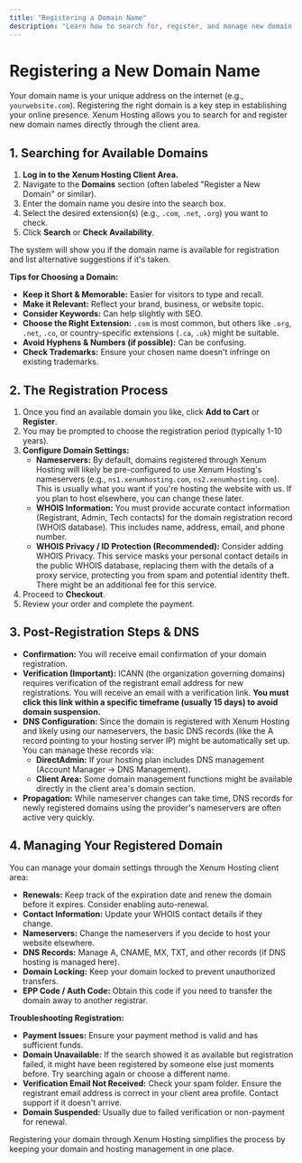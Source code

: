 ```yaml
---
title: "Registering a Domain Name"
description: "Learn how to search for, register, and manage new domain names through Xenum Hosting, including DNS considerations and troubleshooting."
---
```


# Registering a New Domain Name

Your domain name is your unique address on the internet (e.g., `yourwebsite.com`). Registering the right domain is a key step in establishing your online presence. Xenum Hosting allows you to search for and register new domain names directly through the client area.

## 1. Searching for Available Domains

1.  **Log in to the Xenum Hosting Client Area.**
2.  Navigate to the **Domains** section (often labeled "Register a New Domain" or similar).
3.  Enter the domain name you desire into the search box.
4.  Select the desired extension(s) (e.g., `.com`, `.net`, `.org`) you want to check.
5.  Click **Search** or **Check Availability**.

The system will show you if the domain name is available for registration and list alternative suggestions if it's taken.

**Tips for Choosing a Domain:**
*   **Keep it Short & Memorable:** Easier for visitors to type and recall.
*   **Make it Relevant:** Reflect your brand, business, or website topic.
*   **Consider Keywords:** Can help slightly with SEO.
*   **Choose the Right Extension:** `.com` is most common, but others like `.org`, `.net`, `.co`, or country-specific extensions (`.ca`, `.uk`) might be suitable.
*   **Avoid Hyphens & Numbers (if possible):** Can be confusing.
*   **Check Trademarks:** Ensure your chosen name doesn't infringe on existing trademarks.

## 2. The Registration Process

1.  Once you find an available domain you like, click **Add to Cart** or **Register**.
2.  You may be prompted to choose the registration period (typically 1-10 years).
3.  **Configure Domain Settings:**
    *   **Nameservers:** By default, domains registered through Xenum Hosting will likely be pre-configured to use Xenum Hosting's nameservers (e.g., `ns1.xenumhosting.com`, `ns2.xenumhosting.com`). This is usually what you want if you're hosting the website with us. If you plan to host elsewhere, you can change these later.
    *   **WHOIS Information:** You must provide accurate contact information (Registrant, Admin, Tech contacts) for the domain registration record (WHOIS database). This includes name, address, email, and phone number.
    *   **WHOIS Privacy / ID Protection (Recommended):** Consider adding WHOIS Privacy. This service masks your personal contact details in the public WHOIS database, replacing them with the details of a proxy service, protecting you from spam and potential identity theft. There might be an additional fee for this service.
4.  Proceed to **Checkout**.
5.  Review your order and complete the payment.

## 3. Post-Registration Steps & DNS

*   **Confirmation:** You will receive email confirmation of your domain registration.
*   **Verification (Important):** ICANN (the organization governing domains) requires verification of the registrant email address for new registrations. You will receive an email with a verification link. **You must click this link within a specific timeframe (usually 15 days) to avoid domain suspension.**
*   **DNS Configuration:** Since the domain is registered with Xenum Hosting and likely using our nameservers, the basic DNS records (like the A record pointing to your hosting server IP) might be automatically set up. You can manage these records via:
    *   **DirectAdmin:** If your hosting plan includes DNS management (Account Manager -> DNS Management).
    *   **Client Area:** Some domain management functions might be available directly in the client area's domain section.
*   **Propagation:** While nameserver changes can take time, DNS records for newly registered domains using the provider's nameservers are often active very quickly.

## 4. Managing Your Registered Domain

You can manage your domain settings through the Xenum Hosting client area:

*   **Renewals:** Keep track of the expiration date and renew the domain before it expires. Consider enabling auto-renewal.
*   **Contact Information:** Update your WHOIS contact details if they change.
*   **Nameservers:** Change the nameservers if you decide to host your website elsewhere.
*   **DNS Records:** Manage A, CNAME, MX, TXT, and other records (if DNS hosting is managed here).
*   **Domain Locking:** Keep your domain locked to prevent unauthorized transfers.
*   **EPP Code / Auth Code:** Obtain this code if you need to transfer the domain away to another registrar.

**Troubleshooting Registration:**
*   **Payment Issues:** Ensure your payment method is valid and has sufficient funds.
*   **Domain Unavailable:** If the search showed it as available but registration failed, it might have been registered by someone else just moments before. Try searching again or choose a different name.
*   **Verification Email Not Received:** Check your spam folder. Ensure the registrant email address is correct in your client area profile. Contact support if it doesn't arrive.
*   **Domain Suspended:** Usually due to failed verification or non-payment for renewal.

Registering your domain through Xenum Hosting simplifies the process by keeping your domain and hosting management in one place.
